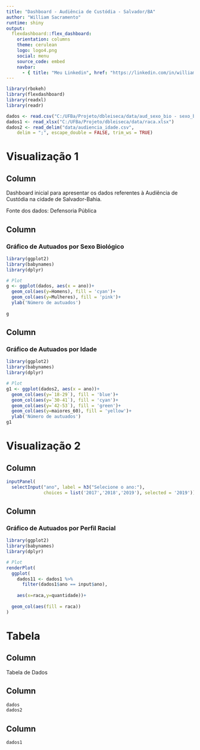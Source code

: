 ```yaml
---
title: "Dashboard - Audiência de Custódia - Salvador/BA"
author: "William Sacramento"
runtime: shiny
output: 
  flexdashboard::flex_dashboard:
    orientation: columns
    theme: cerulean
    logo: logo4.png
    social: menu
    source_code: embed
    navbar: 
      - { title: "Meu Linkedin", href: "https://linkedin.com/in/william-sacramento-a9605a219" }
---
```


```r
library(rbokeh)
library(flexdashboard)
library(readxl)
library(readr)

dados <- read.csv("C:/UFBa/Projeto/dbleiseca/data/aud_sexo_bio - sexo_bio.csv")
dados1 <- read_xlsx("C:/UFBa/Projeto/dbleiseca/data/raca.xlsx")
dados2 <- read_delim("data/audiencia_idade.csv", 
    delim = ";", escape_double = FALSE, trim_ws = TRUE)

```

# Visualização 1 {data-icon="fa-signal" data-navmenu="Análises"}

## Column {.sidebar}

Dashboard inicial para apresentar os dados referentes à Audiência de Custódia na cidade de Salvador-Bahia. <p>
Fonte dos dados: Defensoria Pública

## Column {data-width=500}

### Gráfico de Autuados por Sexo Biológico

```r
library(ggplot2)
library(babynames)
library(dplyr)

# Plot
g <- ggplot(dados, aes(x = ano))+
  geom_col(aes(y=Homens), fill = 'cyan')+
  geom_col(aes(y=Mulheres), fill = 'pink')+
  ylab('Número de autuados')
  
g
```

## Column {data-width=500}

### Gráfico de Autuados por Idade

```r
library(ggplot2)
library(babynames)
library(dplyr)

# Plot
g1 <- ggplot(dados2, aes(x = ano))+
  geom_col(aes(y=`18-29`), fill = 'blue')+
  geom_col(aes(y=`30-41`), fill = 'cyan')+
  geom_col(aes(y=`42-53`), fill = 'green')+
  geom_col(aes(y=maiores_60), fill = 'yellow')+
  ylab('Número de autuados')
g1
```

# Visualização 2 {data-icon="fa-signal" data-navmenu="Análises"}

## Column {.sidebar}

```r

inputPanel(
  selectInput("ano", label = h3("Selecione o ano:"),
              choices = list('2017','2018','2019'), selected = '2019'))

```


## Column {data-width=600}

### Gráfico de Autuados por Perfil Racial

```r

library(ggplot2)
library(babynames)
library(dplyr)

# Plot
renderPlot(
  ggplot(
    dados11 <- dados1 %>% 
      filter(dados1$ano == input$ano),
    
    aes(x=raca,y=quantidade))+
    
  geom_col(aes(fill = raca))
)


```

# Tabela {data-icon="fa-table" data-navmenu="Análises"}

## Column {.sidebar}

Tabela de Dados

## Column {data-width=500}

```r

dados
dados2

```

## Column {data-width=500}

```r
dados1
```

